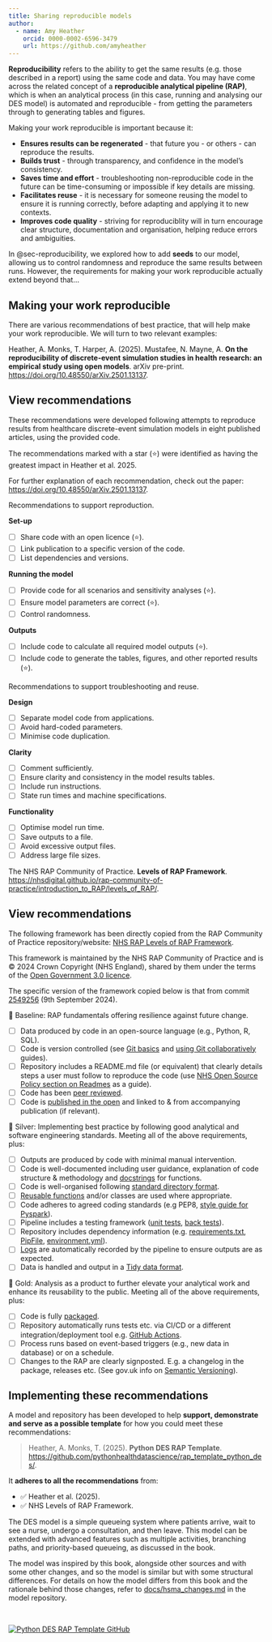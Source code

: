 ```yaml
---
title: Sharing reproducible models
author:
  - name: Amy Heather
    orcid: 0000-0002-6596-3479
    url: https://github.com/amyheather
---
```


**Reproducibility** refers to the ability to get the same results (e.g. those described in a report) using the same code and data. You may have come across the related concept of a **reproducible analytical pipeline (RAP)**, which is when an analytical process (in this case, running and analysing our DES model) is automated and reproducible - from getting the parameters through to generating tables and figures.

Making your work reproducible is important because it:

* **Ensures results can be regenerated** - that future you - or others - can reproduce the results.
* **Builds trust** - through transparency, and confidence in the model's consistency.
* **Saves time and effort** - troubleshooting non-reproducible code in the future can be time-consuming or impossible if key details are missing.
* **Facilitates reuse** - it is necessary for someone reusing the model to ensure it is running correctly, before adapting and applying it to new contexts.
* **Improves code quality** - striving for reproduciblity will in turn encourage clear structure, documentation and organisation, helping reduce errors and ambiguities.

In @sec-reproducibility, we explored how to add **seeds** to our model, allowing us to control randomness and reproduce the same results between runs. However, the requirements for making your work reproducible actually extend beyond that...

## Making your work reproducible

There are various recommendations of best practice, that will help make your work reproducible. We will turn to two relevant examples:

Heather, A. Monks, T. Harper, A. (2025). Mustafee, N. Mayne, A. **On the reproducibility of discrete-event simulation studies in health research: an empirical study using open models**. arXiv pre-print. <https://doi.org/10.48550/arXiv.2501.13137>.

:::{.callout-note collapse="true"}

## View recommendations

These recommendations were developed following attempts to reproduce results from healthcare discrete-event simulation models in eight published articles, using the provided code.

The recommendations marked with a star (⭐) were identified as having the greatest impact in Heather et al. 2025.

For further explanation of each recommendation, check out the paper: <https://doi.org/10.48550/arXiv.2501.13137>.

Recommendations to support reproduction.

**Set-up**

* [ ] Share code with an open licence (⭐).
* [ ] Link publication to a specific version of the code.
* [ ] List dependencies and versions.

**Running the model**

* [ ] Provide code for all scenarios and sensitivity analyses (⭐).
* [ ] Ensure model parameters are correct (⭐).
* [ ] Control randomness.

**Outputs**

* [ ] Include code to calculate all required model outputs (⭐).
* [ ] Include code to generate the tables, figures, and other reported results (⭐).

Recommendations to support troubleshooting and reuse.

**Design**

* [ ] Separate model code from applications.
* [ ] Avoid hard-coded parameters.
* [ ] Minimise code duplication.

**Clarity**

* [ ] Comment sufficiently.
* [ ] Ensure clarity and consistency in the model results tables.
* [ ] Include run instructions.
* [ ] State run times and machine specifications.

**Functionality**

* [ ] Optimise model run time.
* [ ] Save outputs to a file.
* [ ] Avoid excessive output files.
* [ ] Address large file sizes.

:::

The NHS RAP Community of Practice. **Levels of RAP Framework**. <https://nhsdigital.github.io/rap-community-of-practice/introduction_to_RAP/levels_of_RAP/>.

:::{.callout-note collapse="true"}

## View recommendations

The following framework has been directly copied from the RAP Community of Practice repository/website: [NHS RAP Levels of RAP Framework](https://nhsdigital.github.io/rap-community-of-practice/introduction_to_RAP/levels_of_RAP/).

This framework is maintained by the NHS RAP Community of Practice and is © 2024 Crown Copyright (NHS England), shared by them under the terms of the [Open Government 3.0 licence](https://www.nationalarchives.gov.uk/doc/open-government-licence/version/3/).

The specific version of the framework copied below is that from commit [2549256](https://github.com/NHSDigital/rap-community-of-practice/commit/2549256498886d6d7ea4cdb736e2a2864c8bb461) (9th September 2024).

🥉 Baseline: RAP fundamentals offering resilience against future change.

* [ ] Data produced by code in an open-source language (e.g., Python, R, SQL).
* [ ] Code is version controlled (see [Git basics](https://nhsdigital.github.io/rap-community-of-practice/training_resources/git/introduction-to-git/) and [using Git collaboratively](https://nhsdigital.github.io/rap-community-of-practice/training_resources/git/using-git-collaboratively/) guides).
* [ ] Repository includes a README.md file (or equivalent) that clearly details steps a user must follow to reproduce the code (use [NHS Open Source Policy section on Readmes](https://github.com/nhsx/open-source-policy/blob/main/open-source-policy.md#b-readmes) as a guide).
* [ ] Code has been [peer reviewed](https://nhsdigital.github.io/rap-community-of-practice/implementing_RAP/workflow/code-review/).
* [ ] Code is [published in the open](https://nhsdigital.github.io/rap-community-of-practice/implementing_RAP/publishing_code/how-to-publish-your-code-in-the-open/) and linked to & from accompanying publication (if relevant).

🥈 Silver: Implementing best practice by following good analytical and software engineering standards. Meeting all of the above requirements, plus:

* [ ] Outputs are produced by code with minimal manual intervention.
* [ ] Code is well-documented including user guidance, explanation of code structure & methodology and [docstrings](https://nhsdigital.github.io/rap-community-of-practice/training_resources/python/python-functions/#documentation) for functions.
* [ ] Code is well-organised following [standard directory format](https://nhsdigital.github.io/rap-community-of-practice/training_resources/python/project-structure-and-packaging/).
* [ ] [Reusable functions](https://nhsdigital.github.io/rap-community-of-practice/training_resources/python/python-functions/) and/or classes are used where appropriate.
* [ ] Code adheres to agreed coding standards (e.g PEP8, [style guide for Pyspark](https://nhsdigital.github.io/rap-community-of-practice/training_resources/pyspark/pyspark-style-guide/)).
* [ ] Pipeline includes a testing framework ([unit tests](https://nhsdigital.github.io/rap-community-of-practice/training_resources/python/unit-testing/), [back tests](https://nhsdigital.github.io/rap-community-of-practice/training_resources/python/backtesting/)).
* [ ] Repository includes dependency information (e.g. [requirements.txt](https://pip.pypa.io/en/stable/user_guide/#requirements-files), [PipFile](https://github.com/pypa/pipfile/blob/main/README.rst), [environment.yml](https://nhsdigital.github.io/rap-community-of-practice/training_resources/python/virtual-environments/conda/)).
* [ ] [Logs](https://nhsdigital.github.io/rap-community-of-practice/training_resources/python/logging-and-error-handling/) are automatically recorded by the pipeline to ensure outputs are as expected.
* [ ] Data is handled and output in a [Tidy data format](https://medium.com/@kimrodrikwa/untidy-data-a90b6e3ebe4c).

🥇 Gold: Analysis as a product to further elevate your analytical work and enhance its reusability to the public. Meeting all of the above requirements, plus:

* [ ] Code is fully [packaged](https://packaging.python.org/en/latest/).
* [ ] Repository automatically runs tests etc. via CI/CD or a different integration/deployment tool e.g. [GitHub Actions](https://docs.github.com/en/actions).
* [ ] Process runs based on event-based triggers (e.g., new data in database) or on a schedule.
* [ ] Changes to the RAP are clearly signposted. E.g. a changelog in the package, releases etc. (See gov.uk info on [Semantic Versioning](https://github.com/alphagov/govuk-frontend/blob/main/docs/contributing/versioning.md)).

:::

## Implementing these recommendations

A model and repository has been developed to help **support, demonstrate and serve as a possible template** for how you could meet these recommendations:

> Heather, A. Monks, T. (2025). **Python DES RAP Template**. <https://github.com/pythonhealthdatascience/rap_template_python_des/>.

It **adheres to all the recommendations** from:

* ✅ Heather et al. (2025).
* ✅ NHS Levels of RAP Framework.

The DES model is a simple queueing system where patients arrive, wait to see a nurse, undergo a consultation, and then leave. This model can be extended with advanced features such as multiple activities, branching paths, and priority-based queueing, as discussed in the book.

The model was inspired by this book, alongside other sources and with some other changes, and so the model is similar but with some structural differences. For details on how the model differs from this book and the rationale behind those changes, refer to [docs/hsma_changes.md](https://github.com/pythonhealthdatascience/rap_template_python_des/blob/main/docs/hsma_changes.md) in the model repository.

<br>

[![Python DES RAP Template GitHub](images/python_des_rap_template_github.png)](https://github.com/pythonhealthdatascience/rap_template_python_des/)